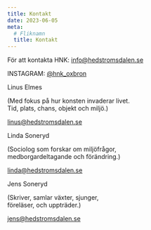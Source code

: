 ```yaml
---
title: Kontakt
date: 2023-06-05
meta:
  # Fliknamn
  title: Kontakt
---
```


För att kontakta HNK: [info@hedstromsdalen.se](mailto:info@hedstromsdalen.se)

INSTAGRAM: [@hnk_oxbron](https://www.instagram.com/hnk_oxbron/)

<div style={{ marginTop: "4rem" }}>
Linus Elmes

(Med fokus på hur konsten invaderar livet.<br/>
Tid, plats, chans, objekt och miljö.)

[linus@hedstromsdalen.se](mailto:linus@hedstromsdalen.se)

</div>

<div style={{ marginTop: "4rem" }}>
Linda Soneryd

(Sociolog som forskar om miljöfrågor,<br/>
medborgardeltagande och förändring.)

[linda@hedstromsdalen.se](mailto:linda@hedstromsdalen.se)

</div>

<div style={{ marginTop: "4rem" }}>
Jens Soneryd

(Skriver, samlar växter, sjunger,<br/>
föreläser, och uppträder.)

[jens@hedstromsdalen.se](mailto:jens@hedstromsdalen.se)

</div>
